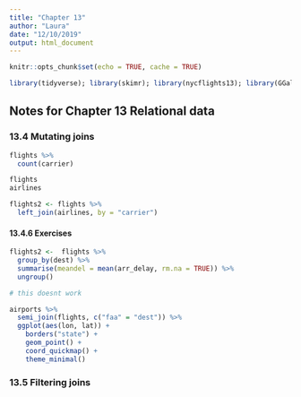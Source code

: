 ```yaml
---
title: "Chapter 13"
author: "Laura"
date: "12/10/2019"
output: html_document
---
```


```r
knitr::opts_chunk$set(echo = TRUE, cache = TRUE)

library(tidyverse); library(skimr); library(nycflights13); library(GGally); library(ggstance); library(lvplot); library(hexbin); library(modelr); library(magrittr); library(maps)

```

## Notes for Chapter 13 Relational data

### 13.4 Mutating joins

```r
flights %>% 
  count(carrier)

flights
airlines

flights2 <- flights %>% 
  left_join(airlines, by = "carrier")
```

#### 13.4.6 Exercises

```r

flights2 <-  flights %>%
  group_by(dest) %>% 
  summarise(meandel = mean(arr_delay, rm.na = TRUE)) %>% 
  ungroup() 

# this doesnt work

airports %>% 
  semi_join(flights, c("faa" = "dest")) %>%
  ggplot(aes(lon, lat)) +
    borders("state") +
    geom_point() +
    coord_quickmap() +
    theme_minimal() 

```
### 13.5 Filtering joins


